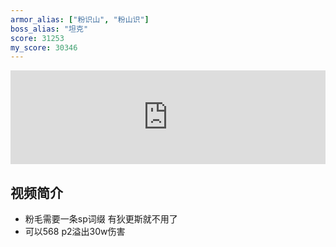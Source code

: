 ```yaml
---
armor_alias: ["粉识山", "粉山识"]
boss_alias: "坦克"
score: 31253
my_score: 30346
---
```


<iframe
  src="https://player.bilibili.com/player.html?aid=546800128&bvid=BV1wq4y1s7a2&cid=373589782&page=1"
  scrolling="no"
  border="0"
  frameborder="no"
  framespacing="0"
  allowfullscreen
  width="100%"
></iframe>

## 视频简介

- 粉毛需要一条sp词缀 有狄更斯就不用了
- 可以568 p2溢出30w伤害
